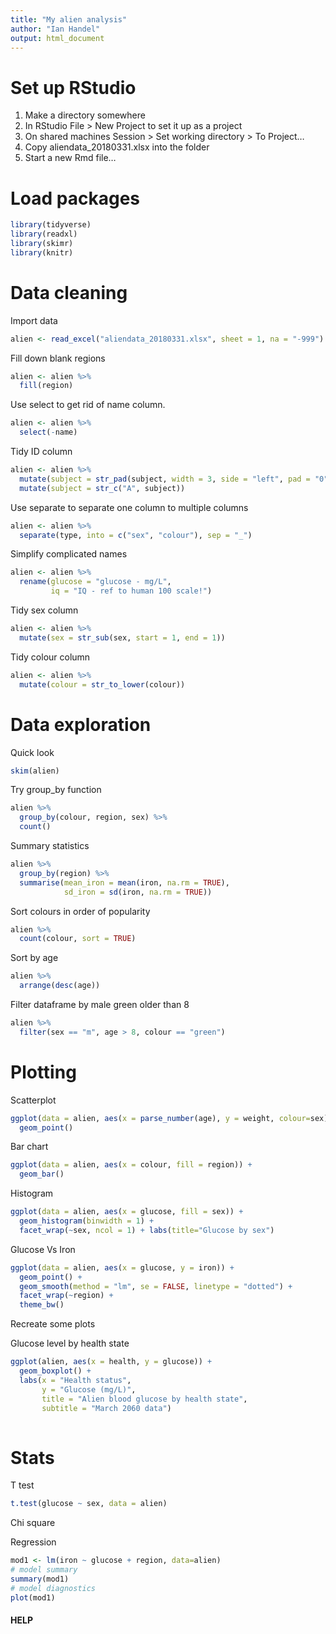 ```yaml
---
title: "My alien analysis"
author: "Ian Handel"
output: html_document
---
```


# Set up RStudio
1. Make a directory somewhere
2. In RStudio File > New Project to set it up as a project
3. On shared machines Session > Set working directory > To Project...
4. Copy aliendata_20180331.xlsx into the folder
5. Start a new Rmd file...

# Load packages

```r

library(tidyverse)
library(readxl)
library(skimr)
library(knitr)

```
# Data cleaning 

Import data
```r
alien <- read_excel("aliendata_20180331.xlsx", sheet = 1, na = "-999")
```

Fill down blank regions
```r
alien <- alien %>%
  fill(region)
```

Use select to get rid of name column.
```r
alien <- alien %>%
  select(-name)
```

Tidy ID column
```r
alien <- alien %>%
  mutate(subject = str_pad(subject, width = 3, side = "left", pad = "0")) %>% 
  mutate(subject = str_c("A", subject))
```

Use separate to separate one column to multiple columns
```r
alien <- alien %>%
  separate(type, into = c("sex", "colour"), sep = "_")
```

Simplify complicated names
```r
alien <- alien %>%
  rename(glucose = "glucose - mg/L",
         iq = "IQ - ref to human 100 scale!")
```


Tidy sex column
```r
alien <- alien %>%
  mutate(sex = str_sub(sex, start = 1, end = 1))
```

Tidy colour column
```r
alien <- alien %>%
  mutate(colour = str_to_lower(colour))
```


# Data exploration

Quick look
```r
skim(alien)
```

Try group_by function 
```r
alien %>% 
  group_by(colour, region, sex) %>%
  count()
```

Summary statistics
```r
alien %>%
  group_by(region) %>%
  summarise(mean_iron = mean(iron, na.rm = TRUE),
            sd_iron = sd(iron, na.rm = TRUE)) 
```

Sort colours in order of popularity
```r
alien %>%
  count(colour, sort = TRUE) 
```

Sort by age
```r
alien %>%
  arrange(desc(age))
```

Filter dataframe by male green older than 8
```r
alien %>%
  filter(sex == "m", age > 8, colour == "green")
```

# Plotting

Scatterplot
```r
ggplot(data = alien, aes(x = parse_number(age), y = weight, colour=sex)) + 
  geom_point()
```

Bar chart
```r
ggplot(data = alien, aes(x = colour, fill = region)) +
  geom_bar()
```

Histogram
```r
ggplot(data = alien, aes(x = glucose, fill = sex)) +
  geom_histogram(binwidth = 1) +
  facet_wrap(~sex, ncol = 1) + labs(title="Glucose by sex")
```

Glucose Vs Iron
```r
ggplot(data = alien, aes(x = glucose, y = iron)) +
  geom_point() + 
  geom_smooth(method = "lm", se = FALSE, linetype = "dotted") +
  facet_wrap(~region) + 
  theme_bw()
```

Recreate some plots

Glucose level by health state
```r
ggplot(alien, aes(x = health, y = glucose)) +
  geom_boxplot() +
  labs(x = "Health status",
       y = "Glucose (mg/L)",
       title = "Alien blood glucose by health state",
       subtitle = "March 2060 data")
  
```








# Stats

T test
```r
t.test(glucose ~ sex, data = alien)
```

Chi square


Regression
```r
mod1 <- lm(iron ~ glucose + region, data=alien)
# model summary
summary(mod1)
# model diagnostics
plot(mod1)
```

#### HELP










